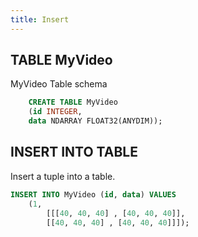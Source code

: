 ```yaml
---
title: Insert
---
```


## TABLE MyVideo

MyVideo Table schema

```sql
    CREATE TABLE MyVideo
    (id INTEGER,
    data NDARRAY FLOAT32(ANYDIM));
```

## INSERT INTO TABLE

Insert a tuple into a table.

```sql
INSERT INTO MyVideo (id, data) VALUES 
    (1,
        [[[40, 40, 40] , [40, 40, 40]],
        [[40, 40, 40] , [40, 40, 40]]]);
```